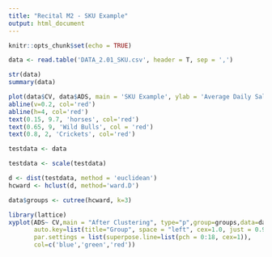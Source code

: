 ---
title: "Recital M2 - SKU Example"
output: html_document
---

```{r setup, include=FALSE}
knitr::opts_chunk$set(echo = TRUE)
```

```{r}
data <- read.table('DATA_2.01_SKU.csv', header = T, sep = ',')
```

```{r}
str(data)
summary(data)
```

```{r}
plot(data$CV, data$ADS, main = 'SKU Example', ylab = 'Average Daily Sales', xlab = 'Coefficient of variation')
abline(v=0.2, col='red')
abline(h=4, col='red')
text(0.15, 9.7, 'horses', col='red')
text(0.65, 9, 'Wild Bulls', col = 'red')
text(0.8, 2, 'Crickets', col='red')
```

```{r}
testdata <- data
```

```{r}
testdata <- scale(testdata)
```

```{r}
d <- dist(testdata, method = 'euclidean')
hcward <- hclust(d, method='ward.D')
```

```{r}
data$groups <- cutree(hcward, k=3)
```

```{r}
library(lattice)
xyplot(ADS~ CV,main = "After Clustering", type="p",group=groups,data=data,
       auto.key=list(title="Group", space = "left", cex=1.0, just = 0.95), 
       par.settings = list(superpose.line=list(pch = 0:18, cex=1)),
       col=c('blue','green','red'))
```